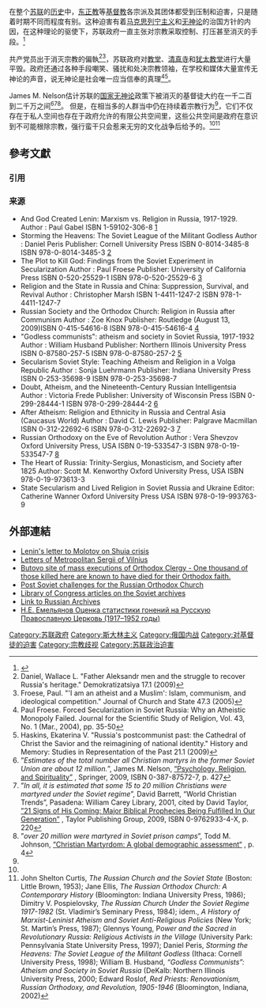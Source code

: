 在整个[[苏联|苏联]]的[[苏联历史|历史]]中，[[东正教|东正教]]等[[基督教|基督教]]各宗派及其团体都受到压制和迫害，只是随着时期不同而程度有别。这种迫害有着[[马克思列宁主义|马克思列宁主义]]和[[无神论|无神论]]的治国方针的内因，在这种理论的驱使下，苏联政府一直主张对宗教采取控制、打压甚至消灭的手段。<ref name="country-data.com">{{Cite web |url=http://www.country-data.com/cgi-bin/query/r-12521.html |title=存档副本 |accessdate=2014-02-12 |archive-date=2004-08-16 |archive-url=https://web.archive.org/web/20040816191015/http://www.country-data.com/cgi-bin/query/r-12521.html |dead-url=no }}</ref>

共产党员出于消灭宗教的偏執<ref name="Daniel, Wallace L 2009">Daniel, Wallace L. "Father Aleksandr men and the struggle to recover Russia's heritage." Demokratizatsiya 17.1 (2009)</ref><ref name="Froese, Paul 2005">Froese, Paul. "'I am an atheist and a Muslim': Islam, communism, and ideological competition." Journal of Church and State 47.3 (2005)</ref>，苏联政府对[[教堂|教堂]]、[[清真寺|清真寺]]和[[犹太教堂|犹太教堂]]进行大量平毁。政府还通过各种手段嘲笑、骚扰和处决宗教领袖，在学校和媒体大量宣传无神论的声音，说无神论是社会唯一应当信奉的真理<ref name="Paul Froese 2004 pp. 35-50">Paul Froese. Forced Secularization in Soviet Russia: Why an Atheistic Monopoly Failed. Journal for the Scientific Study of Religion, Vol. 43, No. 1 (Mar., 2004), pp. 35-50</ref><ref name="Haskins, Ekaterina V 2009">Haskins, Ekaterina V. "Russia's postcommunist past: the Cathedral of Christ the Savior and the reimagining of national identity." History and Memory: Studies in Representation of the Past 21.1 (2009)</ref>。

James M. Nelson估计苏联的[[国家无神论|国家无神论]]政策下被消灭的基督徒大约在一千二百到二千万之间<ref>”''Estimates of the total number all Christian martyrs in the former Soviet Union are about 12 million.''”, James M. Nelson, [http://books.google.com/books?id=LBv_K9Q0Z6gC&printsec=frontcover&hl=en&redir_esc=y#v=onepage&q=%22Estimates%20of%20the%20total%20number%20all%20Christian%20martyrs%20in%20the%20former%20Soviet%20Union%20are%20about%2012%20million%22&f=false “Psychology, Religion, and Spirituality”] {{Wayback|url=http://books.google.com/books?id=LBv_K9Q0Z6gC&printsec=frontcover&hl=en&redir_esc=y#v=onepage&q=%22Estimates%20of%20the%20total%20number%20all%20Christian%20martyrs%20in%20the%20former%20Soviet%20Union%20are%20about%2012%20million%22&f=false |date=20210331192001 }}, Springer, 2009, ISBN 0-387-87572-7, p. 427</ref><ref>”''In all, it is estimated that some 15 to 20 million Christians were martyred under the Soviet regime''”, David Barrett, “World Christian Trends”, Pasadena: William Carey Library, 2001, cited by David Taylor, [http://books.google.com/books?id=_hucuXe0SkMC&printsec=frontcover&hl=en#v=onepage&q=%22In%20all%2C%20it%20is%20estimated%20that%20some%2015%20to%2020%20million%20Christians%20were%20martyred%20under%20the%20Soviet%20regime%22&f=false ”21 Signs of His Coming: Major Biblical Prophecies Being Fulfilled In Our Generation”] {{Wayback|url=http://books.google.com/books?id=_hucuXe0SkMC&printsec=frontcover&hl=en#v=onepage&q=%22In%20all%2C%20it%20is%20estimated%20that%20some%2015%20to%2020%20million%20Christians%20were%20martyred%20under%20the%20Soviet%20regime%22&f=false |date=20190617101659 }}, Taylor Publishing Group, 2009, ISBN 0-9762933-4-X, p. 220</ref><ref>”''over 20 million were martyred in Soviet prison camps''”, Todd M. Johnson, [http://icl.nd.edu/assets/84231/the_demographics_of_christian_martyrdom_todd_johnson.pdf “Christian Martyrdom: A global demographic assessment“] {{Wayback|url=http://icl.nd.edu/assets/84231/the_demographics_of_christian_martyrdom_todd_johnson.pdf |date=20160303220215 }}, p. 4</ref>。
但是，在相当多的人群当中仍在持续着宗教行为<ref name="Paul Froese 2004 pp. 35-50"/>，它们不仅存在于私人空间也存在于政府允许的有限公共空间里，这些公共空间是政府在意识到不可能根除宗教，强行蛮干只会惹来无穷的文化战争后给予的。<ref name="Daniel, Wallace L 2009"/><ref>John Shelton Curtis, ''The Russian Church and the Soviet State'' (Boston: Little Brown, 1953); Jane Ellis, ''The Russian Orthodox Church: A Contemporary History'' (Bloomington: Indiana University Press, 1986); Dimitry V. Pospielovsky, ''The Russian Church Under the Soviet Regime 1917-1982'' (St. Vladimir’s Seminary Press, 1984); idem., ''A History of Marxist-Leninist Atheism and Soviet Anti-Religious Policies'' (New York; St. Martin’s Press, 1987); Glennys Young, P''ower and the Sacred in Revolutionary Russia: Religious Activists in the Village'' (University Park: Pennsylvania State University Press, 1997); Daniel Peris, ''Storming the Heavens: The Soviet League of the Militant Godless'' (Ithaca: Cornell University Press, 1998); William B. Husband, ''“Godless Communists”: Atheism and Society in Soviet Russia'' (DeKalb: Northern Illinois University Press, 2000; Edward Roslof, ''Red Priests: Renovationism, Russian Orthodoxy, and Revolution, 1905-1946'' (Bloomington, Indiana, 2002)</ref>

==  參考文獻 ==
=== 引用 ===
{{Reflist|2}}

=== 来源 ===
* And God Created Lenin: Marxism vs. Religion in Russia, 1917-1929. Author : Paul Gabel ISBN 1-59102-306-8 [http://books.google.com/books/about/And_God_created_Lenin.html?id=9M3YAAAAMAAJ] {{Wayback|url=http://books.google.com/books/about/And_God_created_Lenin.html?id=9M3YAAAAMAAJ |date=20200817125030 }}
* Storming the Heavens: The Soviet League of the Militant Godless Author : Daniel Peris Publisher: Cornell University Press ISBN 0-8014-3485-8 ISBN 978-0-8014-3485-3 [http://books.google.com/books?id=nC2LSv5QNYkC&printsec=frontcover&dq=storming+the+heavens&source=bl&ots=hTMdW2puUI&sig=w91V-pSCuz0PvelYZSJJTZ4gxu8&hl=en&sa=X&ei=AsJpUKmmOYqS9QTOr4HoBg&ved=0CDcQ6AEwAQ#v=onepage&q=storming%20the%20heavens&f=false] {{Wayback|url=http://books.google.com/books?id=nC2LSv5QNYkC&printsec=frontcover&dq=storming+the+heavens&source=bl&ots=hTMdW2puUI&sig=w91V-pSCuz0PvelYZSJJTZ4gxu8&hl=en&sa=X&ei=AsJpUKmmOYqS9QTOr4HoBg&ved=0CDcQ6AEwAQ#v=onepage&q=storming%20the%20heavens&f=false |date=20160603001945 }}
* The Plot to Kill God: Findings from the Soviet Experiment in Secularization Author : Paul Froese Publisher: University of California Press ISBN 0-520-25529-1 ISBN 978-0-520-25529-6 [http://books.google.com/books?id=8jkFD4ZXjd8C&printsec=frontcover&dq=The+Plot+to+Kill+God:+Findings+from+the+Soviet+Experiment+in+Secularization&source=bl&ots=4TgzmPMJfV&sig=Txotuf5H5G7RVi_kFqrn3I0I9Ug&hl=en&src=bmrr&sa=X&ei=ssJpUNSzJYeG9QTP9YHYBw&ved=0CC0Q6AEwAA#v=onepage&q=The%20Plot%20to%20Kill%20God%3A%20Findings%20from%20the%20Soviet%20Experiment%20in%20Secularization&f=false] {{Wayback|url=http://books.google.com/books?id=8jkFD4ZXjd8C&printsec=frontcover&dq=The+Plot+to+Kill+God:+Findings+from+the+Soviet+Experiment+in+Secularization&source=bl&ots=4TgzmPMJfV&sig=Txotuf5H5G7RVi_kFqrn3I0I9Ug&hl=en&src=bmrr&sa=X&ei=ssJpUNSzJYeG9QTP9YHYBw&ved=0CC0Q6AEwAA#v=onepage&q=The%20Plot%20to%20Kill%20God%3A%20Findings%20from%20the%20Soviet%20Experiment%20in%20Secularization&f=false |date=20201101143458 }}
* Religion and the State in Russia and China: Suppression, Survival, and Revival Author : Christopher Marsh ISBN 1-4411-1247-2 ISBN 978-1-4411-1247-7
* Russian Society and the Orthodox Church: Religion in Russia after Communism Author : Zoe Knox Publisher: Routledge (August 13, 2009)ISBN 0-415-54616-8 ISBN 978-0-415-54616-4 [http://books.google.com/books/about/Russian_Society_and_the_Orthodox_Church.html?id=ergHr26PenEC] {{Wayback|url=http://books.google.com/books/about/Russian_Society_and_the_Orthodox_Church.html?id=ergHr26PenEC |date=20210308063056 }}
* "Godless communists": atheism and society in Soviet Russia, 1917-1932 Author : William Husband Publisher: Northern Illinois University Press ISBN 0-87580-257-5 ISBN 978-0-87580-257-2 [http://books.google.com/books?id=Y-XFNQAACAAJ&dq=GODLESS+COMMUNISTS:+ATHEISM+AND+SOCIETY+IN+SOVIET+RUSSIA,+1917-1932&source=bl&ots=PDjbxkYKHM&sig=UeANuY1MSBBntafQvUGQj5vBGa8&hl=en&sa=X&ei=c8ZpUJTdGZHo8gT1oYHwCQ&ved=0CDEQ6AEwAA] {{Wayback|url=http://books.google.com/books?id=Y-XFNQAACAAJ&dq=GODLESS+COMMUNISTS:+ATHEISM+AND+SOCIETY+IN+SOVIET+RUSSIA,+1917-1932&source=bl&ots=PDjbxkYKHM&sig=UeANuY1MSBBntafQvUGQj5vBGa8&hl=en&sa=X&ei=c8ZpUJTdGZHo8gT1oYHwCQ&ved=0CDEQ6AEwAA |date=20200820035254 }}
* Secularism Soviet Style: Teaching Atheism and Religion in a Volga Republic Author : Sonja Luehrmann Publisher: Indiana University Press ISBN 0-253-35698-9 ISBN 978-0-253-35698-7
* Doubt, Atheism, and the Nineteenth-Century Russian Intelligentsia Author : Victoria Frede Publisher: University of Wisconsin Press ISBN 0-299-28444-1 ISBN 978-0-299-28444-2 [http://books.google.com/books?id=UDmH3DBaPgMC&printsec=frontcover&dq=Doubt,+Atheism,+and+the+Nineteenth-Century+Russian+Intelligentsia&source=bl&ots=rSYjmJbeqQ&sig=-71XmZxkQM1bDRLvVgX9hYLMUPg&hl=en&sa=X&ei=RshpUJGZLIy29gS5zICADQ&ved=0CCwQ6AEwAA#v=onepage&q=Doubt%2C%20Atheism%2C%20and%20the%20Nineteenth-Century%20Russian%20Intelligentsia&f=false] {{Wayback|url=http://books.google.com/books?id=UDmH3DBaPgMC&printsec=frontcover&dq=Doubt,+Atheism,+and+the+Nineteenth-Century+Russian+Intelligentsia&source=bl&ots=rSYjmJbeqQ&sig=-71XmZxkQM1bDRLvVgX9hYLMUPg&hl=en&sa=X&ei=RshpUJGZLIy29gS5zICADQ&ved=0CCwQ6AEwAA#v=onepage&q=Doubt%2C%20Atheism%2C%20and%20the%20Nineteenth-Century%20Russian%20Intelligentsia&f=false |date=20200819235445 }}
* After Atheism: Religion and Ethnicity in Russia and Central Asia (Caucasus World) Author : David C. Lewis Publisher: Palgrave Macmillan ISBN 0-312-22692-6 ISBN 978-0-312-22692-3 [http://books.google.com/books?id=XftgWxm_eE8C&printsec=frontcover&dq=Publisher:+Palgrave+Macmillan+%28May+5,+2000%29+Language:+English+ISBN%20+0312226926+ISBN%20+978-0312226923&source=bl&ots=U-6oZVo0jP&sig=G7g78j9lJoJpkSiy8DixMtIvQSs&hl=en&sa=X&ei=0chpUPGuEoGG8QSJkoF4&ved=0CD8Q6AEwAQ#v=onepage&q&f=false] {{Wayback|url=http://books.google.com/books?id=XftgWxm_eE8C&printsec=frontcover&dq=Publisher:+Palgrave+Macmillan+%28May+5,+2000%29+Language:+English+ISBN%20+0312226926+ISBN%20+978-0312226923&source=bl&ots=U-6oZVo0jP&sig=G7g78j9lJoJpkSiy8DixMtIvQSs&hl=en&sa=X&ei=0chpUPGuEoGG8QSJkoF4&ved=0CD8Q6AEwAQ#v=onepage&q&f=false |date=20200820020820 }}
* Russian Orthodoxy on the Eve of Revolution Author : Vera Shevzov Oxford University Press, USA ISBN 0-19-533547-3 ISBN 978-0-19-533547-7 [http://books.google.com/books?id=1vTRGdWddEkC&printsec=frontcover&dq=Russian+Orthodoxy+on+the+Eve+of+Revolution+Author+:+Vera+Shevzov&source=bl&ots=5XntCk3Egu&sig=3caEGb3eHx8IWZv76axpBcT6INA&hl=en&sa=X&ei=m81pUNzHMZD49gTG74DICQ&ved=0CDIQ6AEwAA#v=onepage&q=Russian%20Orthodoxy%20on%20the%20Eve%20of%20Revolution%20Author%20%3A%20Vera%20Shevzov&f=false] {{Wayback|url=http://books.google.com/books?id=1vTRGdWddEkC&printsec=frontcover&dq=Russian+Orthodoxy+on+the+Eve+of+Revolution+Author+:+Vera+Shevzov&source=bl&ots=5XntCk3Egu&sig=3caEGb3eHx8IWZv76axpBcT6INA&hl=en&sa=X&ei=m81pUNzHMZD49gTG74DICQ&ved=0CDIQ6AEwAA#v=onepage&q=Russian%20Orthodoxy%20on%20the%20Eve%20of%20Revolution%20Author%20%3A%20Vera%20Shevzov&f=false |date=20200901144815 }}
* The Heart of Russia: Trinity-Sergius, Monasticism, and Society after 1825 Author: Scott M. Kenworthy Oxford University Press, USA ISBN 978-0-19-973613-3
* State Secularism and Lived Religion in Soviet Russia and Ukraine Editor: Catherine Wanner Oxford University Press USA ISBN 978-0-19-993763-9

== 外部連結 ==
* [http://www.ibiblio.org/expo/soviet.exhibit/ae2bkhun.html Lenin's letter to Molotov on Shuia crisis] {{Wayback|url=http://www.ibiblio.org/expo/soviet.exhibit/ae2bkhun.html |date=20191121093753 }}
* [http://en.wikisource.org/w/index.php?title=Letters_of_Metropolitan_Sergii_of_Vilnius&diff=prev&oldid=1752721 Letters of Metropolitan Sergii of Vilnius] {{Wayback|url=http://en.wikisource.org/w/index.php?title=Letters_of_Metropolitan_Sergii_of_Vilnius&diff=prev&oldid=1752721 |date=20210308111036 }}
* [http://www.nytimes.com/2007/06/08/world/europe/08butovo.html?fta=y&_r=0 Butovo site of mass executions of Orthodox Clergy - One thousand of those killed here are known to have died for their Orthodox faith.] {{Wayback|url=http://www.nytimes.com/2007/06/08/world/europe/08butovo.html?fta=y&_r=0 |date=20210308135024 }}
* [http://cerc.unimelb.edu.au/publications/CERCWP012003.pdf Post Soviet challenges for the Russian Orthodox Church] {{Wayback|url=http://cerc.unimelb.edu.au/publications/CERCWP012003.pdf |date=20070609123035 }}
* [http://www.loc.gov/exhibits/archives/anti.html Library of Congress articles on the Soviet archives] {{Wayback|url=http://www.loc.gov/exhibits/archives/anti.html |date=20111119022448 }}
* [https://web.archive.org/web/20130317173158/http://www.rusarchives.ru/publication/hunger-ussr/content.shtml Link to Russian Archives]
* [http://www.goldentime.ru/nbk_31.htm Н.Е. Емельянов Оценка статистики гонений на Русскую Православную Церковь (1917–1952 годы)] {{Wayback|url=http://www.goldentime.ru/nbk_31.htm |date=20210224163758 }}

[[Category:苏联政府|Category:苏联政府]]
[[Category:斯大林主义|Category:斯大林主义]]
[[Category:俄国内战|Category:俄国内战]]
[[Category:对基督徒的迫害|Category:对基督徒的迫害]]
[[Category:宗教歧视|Category:宗教歧视]]
[[Category:苏联政治迫害|Category:苏联政治迫害]]